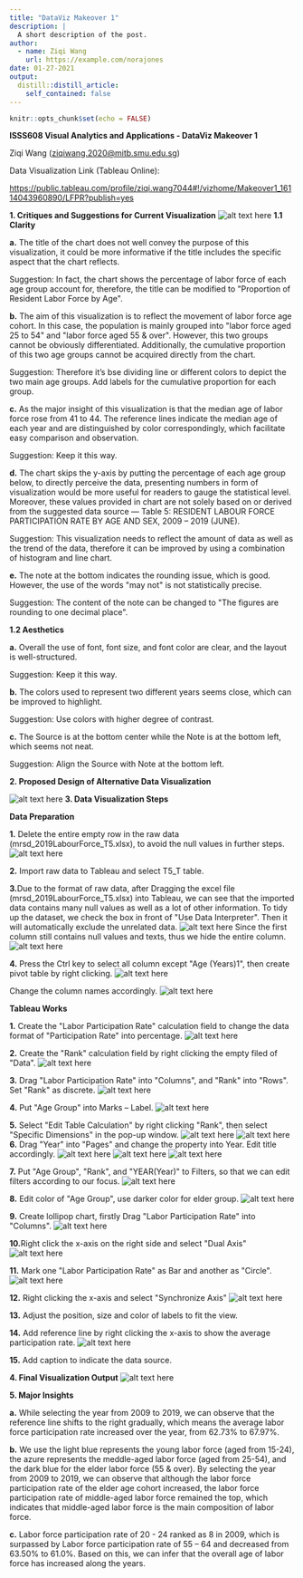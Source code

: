 ```yaml
---
title: "DataViz Makeover 1"
description: |
  A short description of the post.
author:
  - name: Ziqi Wang
    url: https://example.com/norajones
date: 01-27-2021
output:
  distill::distill_article:
    self_contained: false
---
```



```r
knitr::opts_chunk$set(echo = FALSE)
```

**ISSS608 Visual Analytics and Applications - DataViz Makeover 1**

Ziqi Wang ([ziqiwang.2020@mitb.smu.edu.sg](mailto:ziqiwang.2020@mitb.smu.edu.sg))

Data Visualization Link (Tableau Online):

[https://public.tableau.com/profile/ziqi.wang7044#!/vizhome/Makeover1\_16114043960890/LFPR?publish=yes](https://public.tableau.com/profile/ziqi.wang7044#!/vizhome/Makeover1_16114043960890/LFPR?publish=yes)

**1. Critiques and Suggestions for Current Visualization**
![alt text here](1.jpg)
**1.1 Clarity**

**a.** The title of the chart does not well convey the purpose of this visualization, it could be more informative if the title includes the specific aspect that the chart reflects. 

Suggestion: In fact, the chart shows the percentage of labor force of each age group account for, therefore, the title can be modified to &quot;Proportion of Resident Labor Force by Age&quot;.

**b.** The aim of this visualization is to reflect the movement of labor force age cohort. In this case, the population is mainly grouped into &quot;labor force aged 25 to 54&quot; and &quot;labor force aged 55 &amp; over&quot;. However, this two groups cannot be obviously differentiated. Additionally, the cumulative proportion of this two age groups cannot be acquired directly from the chart. 

Suggestion: Therefore it's bse dividing line or different colors to depict the two main age groups. Add labels for the cumulative proportion for each group.

**c.** As the major insight of this visualization is that the median age of labor force rose from 41 to 44. The reference lines indicate the median age of each year and are distinguished by color correspondingly, which facilitate easy comparison and observation.

Suggestion: Keep it this way.

**d.** The chart skips the y-axis by putting the percentage of each age group below, to directly perceive the data, presenting numbers in form of visualization would be more useful for readers to gauge the statistical level. Moreover, these values provided in chart are not solely based on or derived from the suggested data source — Table 5: RESIDENT LABOUR FORCE PARTICIPATION RATE BY AGE AND SEX, 2009 – 2019 (JUNE).

Suggestion: This visualization needs to reflect the amount of data as well as the trend of the data, therefore it can be improved by using a combination of histogram and line chart.

**e.** The note at the bottom indicates the rounding issue, which is good. However, the use of the words &quot;may not&quot; is not statistically precise.

Suggestion: The content of the note can be changed to &quot;The figures are rounding to one decimal place&quot;.

**1.2 Aesthetics**

**a.** Overall the use of font, font size, and font color are clear, and the layout is well-structured.

Suggestion: Keep it this way.

**b.** The colors used to represent two different years seems close, which can be improved to highlight.

Suggestion: Use colors with higher degree of contrast.

**c.** The Source is at the bottom center while the Note is at the bottom left, which seems not neat.

Suggestion: Align the Source with Note at the bottom left.

**2. Proposed Design of Alternative Data Visualization**

![alt text here](2.jpg)
**3. Data Visualization Steps**

**Data Preparation**

**1.** Delete the entire empty row in the raw data (mrsd\_2019LabourForce\_T5.xlsx), to avoid the null values in further steps.
![alt text here](3.jpg)

**2.** Import raw data to Tableau and select T5\_T table.

**3.**Due to the format of raw data, after Dragging the excel file (mrsd\_2019LabourForce\_T5.xlsx) into Tableau, we can see that the imported data contains many null values as well as a lot of other information. To tidy up the dataset, we check the box in front of &quot;Use Data Interpreter&quot;. Then it will automatically exclude the unrelated data.
![alt text here](4.jpg)
Since the first column still contains null values and texts, thus we hide the entire column.
![alt text here](5.jpg)

**4.** Press the Ctrl key to select all column except &quot;Age (Years)1&quot;, then create pivot table by right clicking.
![alt text here](6.jpg)

Change the column names accordingly.
![alt text here](7.jpg)

**Tableau Works**

**1.** Create the &quot;Labor Participation Rate&quot; calculation field to change the data format of &quot;Participation Rate&quot; into percentage.
![alt text here](8.jpg)

**2.** Create the &quot;Rank&quot; calculation field by right clicking the empty filed of &quot;Data&quot;.
![alt text here](10.jpg)

**3.** Drag &quot;Labor Participation Rate&quot; into &quot;Columns&quot;, and &quot;Rank&quot; into &quot;Rows&quot;. Set &quot;Rank&quot; as discrete.
![alt text here](11.jpg)

**4.** Put &quot;Age Group&quot; into Marks – Label.
![alt text here](12.jpg)

**5.** Select &quot;Edit Table Calculation&quot; by right clicking &quot;Rank&quot;, then select &quot;Specific Dimensions&quot; in the pop-up window.
![alt text here](13.jpg)
![alt text here](14.jpg)
**6.** Drag &quot;Year&quot; into &quot;Pages&quot; and change the property into Year. Edit title accordingly.
![alt text here](15.jpg)
![alt text here](16.jpg)
![alt text here](17.jpg)

**7.** Put &quot;Age Group&quot;, &quot;Rank&quot;, and &quot;YEAR(Year)&quot; to Filters, so that we can edit filters according to our focus.
![alt text here](18.jpg)

**8.** Edit color of &quot;Age Group&quot;, use darker color for elder group.
![alt text here](19.jpg)

**9.** Create lollipop chart, firstly Drag &quot;Labor Participation Rate&quot; into &quot;Columns&quot;.
![alt text here](20.jpg)

**10.**Right click the x-axis on the right side and select &quot;Dual Axis&quot;
![alt text here](21.jpg)

**11.** Mark one &quot;Labor Participation Rate&quot; as Bar and another as &quot;Circle&quot;.
![alt text here](22.jpg)

**12.** Right clicking the x-axis and select &quot;Synchronize Axis&quot;
![alt text here](23.jpg)

**13.** Adjust the position, size and color of labels to fit the view.

**14.** Add reference line by right clicking the x-axis to show the average participation rate.
![alt text here](24.jpg)

**15.** Add caption to indicate the data source.

**4. Final Visualization Output**
![alt text here](25.jpg)

**5. Major Insights**

**a.** While selecting the year from 2009 to 2019, we can observe that the reference line shifts to the right gradually, which means the average labor force participation rate increased over the year, from 62.73% to 67.97%.

**b.** We use the light blue represents the young labor force (aged from 15-24), the azure represents the meddle-aged labor force (aged from 25-54), and the dark blue for the elder labor force (55 &amp; over). By selecting the year from 2009 to 2019, we can observe that although the labor force participation rate of the elder age cohort increased, the labor force participation rate of middle-aged labor force remained the top, which indicates that middle-aged labor force is the main composition of labor force.

**c.** Labor force participation rate of 20 - 24 ranked as 8 in 2009, which is surpassed by Labor force participation rate of 55 – 64 and decreased from 63.50% to 61.0%. Based on this, we can infer that the overall age of labor force has increased along the years.